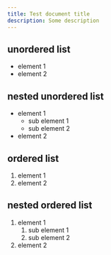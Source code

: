 ```yaml
---
title: Test document title
description: Some description
---
```


## unordered list

- element 1
- element 2

## nested unordered list

- element 1
  - sub element 1
  - sub element 2
- element 2

## ordered list

1. element 1
2. element 2

## nested ordered list

1. element 1
   1. sub element 1
   2. sub element 2
2. element 2
